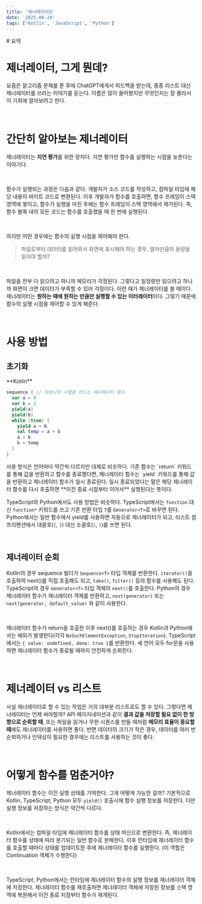 ```yaml
---
title: '제너레이터란'
date: '2025-08-24'
tags: ['Kotlin', 'JavaScript', 'Python']
---
```


<HideFullscreen>
  # 요약
  <PostSummarySection
    summaryItems={[
      {
        title: '제너레이터란?',
        contents: ['필요할 때마다 값을 하나씩 생성하는 이터레이터'],
      },
      {
        title: '언제 사용될까?',
        contents: ['리스트를 한 방향으로 순회할 때 (ex. API 페이지네이션)', '메모리 효율이 중요할 때 (ex. 파일 읽기, 무한 시퀀스)'],
      },
      {
        title: '내부 원리는?',
        contents: ['함수의 실행 상태를 저장한다.'],
      },
    ]}
  />
  <br />
</HideFullscreen>

# 제너레이터, 그게 뭔데?

요즘은 알고리즘 문제를 푼 후에 ChatGPT에게서 피드백을 받는데, 종종 리스트 대신 제너레이터를 쓰라는 이야기를 듣는다. 이름은 많이 들어봤지만 무엇인지는 잘 몰라서 이 기회에 알아보려고 한다.

<br />

# 간단히 알아보는 제너레이터

제너레이터는 **지연 평가**를 위한 장치다. 지연 평가란 함수를 실행하는 시점을 늦춘다는 이야기다.

<br />

함수가 실행되는 과정은 다음과 같다. 개발자가 소스 코드를 작성하고, 컴파일 타임에 해당 내용이 바이트 코드로 변환된다. 이후 개발자가 함수를 호출하면, 함수 프레임이 스택 영역에 쌓이고, 함수가 실행을 마친 후에는 함수 프레임이 스택 영역에서 제거된다. 즉, 함수 블록 내의 모든 코드는 함수를 호출했을 때 한 번에 실행된다.

<br />

하지만 어떤 경우에는 함수의 실행 시점을 제어해야 한다.

> 파일로부터 데이터를 읽어와서 화면에 표시해야 하는 경우, 얼마만큼의 용량을 읽어야 할까?

<br />

파일을 전부 다 읽으려고 하니까 메모리가 걱정된다. 그렇다고 일정량만 읽으려고 하니까 화면이 크면 데이터가 부족할 수 있어 걱정이다. 이런 때가 제너레이터를 쓸 때이다. 제너레이터는 **원하는 때에 원하는 만큼만 실행할 수 있는 이터레이터**이다. 그렇기 때문에 함수의 실행 시점을 제어할 수 있게 해준다.

<br />

# 사용 방법

## 초기화

<Paged>
**Kotlin**

```kotlin
sequence { // 피보나치 수열을 만드는 제너레이터 함수
  var a = 0
  var b = 1
  yield(a)
  yield(b)
  while (true) {
    yield a + b
    val temp = a + b
    a = b
    b = temp
  }
}
```

</Paged>

<Caption>사용 방식은 언어마다 약간씩 다르지만 대체로 비슷하다. 기존 함수는 `return` 키워드를 통해 값을 반환하고 함수를 종료했다면, 제너레이터 함수는 `yield` 키워드를 통해 값을 반환하고 제너레이터 함수가 일시 종료된다. 일시 종료되었다는 말은 해당 제너레이터 함수를 다시 호출하면 **이전 종료 시점부터 이어서** 실행된다는 뜻이다.</Caption>
<br />

TypeScript와 Python에서도 사용 방법은 비슷하다. TypeScript에서는 `function` 대신 `function*` 키워드를 쓰고 기존 반환 타입 `T`를 `Generator<T>`로 바꾸면 된다. Python에서는 일반 함수에서 yield를 사용하면 자동으로 제너레이터가 되고, 리스트 컴프리헨션에서 대괄호(`[`, `]`) 대신 소괄호(`(`, `)`)를 쓰면 된다.

<br />

## 제너레이터 순회

Kotlin의 경우 sequence 빌더가 `Sequence<T>` 타입 객체를 반환한다. `iterator()`을 호출하여 next()를 직접 호출해도 되고, `take()`, `filter()` 등의 함수를 사용해도 된다. TypeScript의 경우 `Generator<T>` 타입 객체의 `next()`를 호출한다. Python의 경우 제너레이터 함수가 제너레이터 객체를 반환하고, `next(generator)` 또는 `next(generator, default_value)` 와 같이 사용한다.

<br />

제너레이터 함수가 return을 호출한 이후 next()를 호출하는 경우 Kotlin과 Python에서는 예외가 발생한다(각각 `NoSuchElementException`, `StopIteration`). TypeScript에서는 `{ value: undefined, done: true }`를 반환한다. 세 언어 모두 for문을 사용하면 제너레이터 함수가 종료될 때까지 안전하게 순회한다.

<br />

# 제너레이터 vs 리스트

사실 제너레이터로 할 수 있는 작업은 거의 대부분 리스트로도 할 수 있다. 그렇다면 제너레이터는 언제 써야할까? API 페이지네이션과 같이 **결과 값을 저장할 필요 없이 한 방향으로 순회할 때**, 또는 파일을 읽거나 무한 시퀀스를 만들 때처럼 **메모리 효율이 중요할 때**에도 제너레이터를 사용하면 좋다. 반면 데이터의 크기가 작은 경우, 데이터를 여러 번 순회하거나 인덱싱이 필요한 경우에는 리스트를 사용하는 것이 좋다.

<br />

# 어떻게 함수를 멈춘거야?

제너레이터 함수는 이전 실행 상태를 기억한다. 그게 어떻게 가능한 걸까? 기본적으로 Kotlin, TypeScript, Python 모두 `yield()` 호출시에 함수 실행 정보를 저장한다. 다만 실행 정보를 저장하는 방식은 약간씩 다르다.

<br />

Kotlin에서는 컴파일 타임에 제너레이터 함수를 상태 머신으로 변환한다. 즉, 제너레이터 함수를 상태에 따라 분기되는 일반 함수로 분해한다. 이후 런타임에 제너레이터 함수를 호출할 때마다 상태를 업데이트한 후에 제너레이터 함수를 실행한다. (이 역할은 Continuation 객체가 수행한다)

<br />

TypeScript, Python에서는 런타임에 제너레이터 함수의 실행 정보를 제너레이터 객체에 저장한다. 제너레이터 함수를 재호출하면 제너레이터 객체에 저장된 정보를 스택 영역에 복원해서 이전 종료 지점부터 함수가 재개된다.
